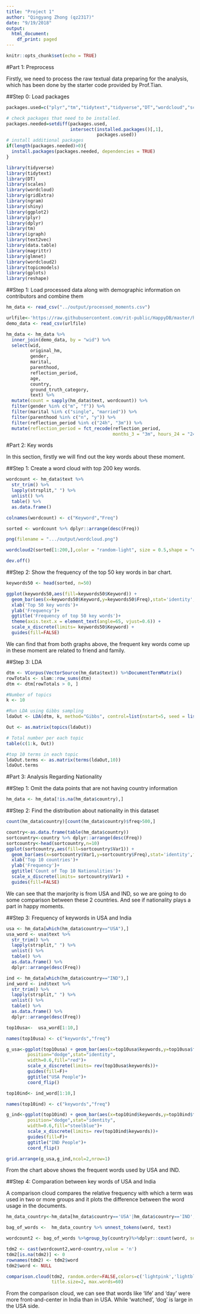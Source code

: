 ```yaml
---
title: "Project 1"
author: "Qingyang Zhong (qz2317)"
date: "9/19/2018"
output:
  html_document:
    df_print: paged
---
```


```r
knitr::opts_chunk$set(echo = TRUE)
```

#Part 1: Preprocess

Firstly, we need to process the raw textual data preparing for the analysis, which has been done by the starter code provided by Prof.Tian.

##Step 0: Load packages

```r

packages.used=c("plyr","tm","tidytext","tidyverse","DT","wordcloud","scales","wordcloud2","gplots","ngram","dplyr","qdap","syuzhet","ggplot2","topicmodels","gridExtra","shiny","igraph","text2vec","data.table","magrittr","glmnet","reshape")

# check packages that need to be installed.
packages.needed=setdiff(packages.used, 
                        intersect(installed.packages()[,1], 
                                  packages.used))
# install additional packages
if(length(packages.needed)>0){
  install.packages(packages.needed, dependencies = TRUE)
}

library(tidyverse)
library(tidytext)
library(DT)
library(scales)
library(wordcloud)
library(gridExtra)
library(ngram)
library(shiny)
library(ggplot2)
library(plyr)
library(dplyr)
library(tm)
library(igraph)
library(text2vec)
library(data.table)
library(magrittr)
library(glmnet)
library(wordcloud2)
library(topicmodels)
library(gplots)
library(reshape)

```


##Step 1: Load processed data along with demographic information on contributors and combine them

```r
hm_data <- read_csv("../output/processed_moments.csv")

urlfile<-'https://raw.githubusercontent.com/rit-public/HappyDB/master/happydb/data/demographic.csv'
demo_data <- read_csv(urlfile)

hm_data <- hm_data %>%
  inner_join(demo_data, by = "wid") %>%
  select(wid,
         original_hm,
         gender, 
         marital, 
         parenthood,
         reflection_period,
         age, 
         country, 
         ground_truth_category, 
         text) %>%
  mutate(count = sapply(hm_data$text, wordcount)) %>%
  filter(gender %in% c("m", "f")) %>%
  filter(marital %in% c("single", "married")) %>%
  filter(parenthood %in% c("n", "y")) %>%
  filter(reflection_period %in% c("24h", "3m")) %>%
  mutate(reflection_period = fct_recode(reflection_period, 
                                        months_3 = "3m", hours_24 = "24h"))
```


#Part 2: Key words

In this section, firstly we will find out the key words about these moment.

##Step 1: Create a word cloud with top 200 key words.

```r

wordcount <- hm_data$text %>% 
  str_trim() %>% 
  lapply(strsplit," ") %>% 
  unlist() %>% 
  table() %>% 
  as.data.frame()

colnames(wordcount) <- c("Keyword","Freq")

sorted <- wordcount %>% dplyr::arrange(desc(Freq))

png(filename = ".../output/wordcloud.png")

wordcloud2(sorted[1:200,],color = "random-light", size = 0.5,shape = "circle")

dev.off()

```

##Step 2: Show the frequency of the top 50 key words in bar chart.

```r
keywords50 <- head(sorted, n=50)

ggplot(keywords50,aes(fill=keywords50$Keyword)) +
  geom_bar(aes(x=keywords50$Keyword,y=keywords50$Freq),stat='identity',fill="pink")+
  xlab('Top 50 key words')+
  ylab('Frequency')+
  ggtitle('Frequency of top 50 key words')+
  theme(axis.text.x = element_text(angle=65, vjust=0.6)) +
  scale_x_discrete(limits= keywords50$Keyword) + 
  guides(fill=FALSE)

```

We can find that from both graphs above, the frequent key words come up in these moment are related to friend and family.

##Step 3: LDA
```r
dtm <- VCorpus(VectorSource(hm_data$text)) %>%DocumentTermMatrix()
rowTotals <- slam::row_sums(dtm)
dtm <- dtm[rowTotals > 0, ]

#Number of topics
k <- 10

#Run LDA using Gibbs sampling
ldaOut <- LDA(dtm, k, method="Gibbs", control=list(nstart=5, seed = list(2003,5,63,100001,765), best=TRUE, burnin = 800, iter = 400, thin=100))

Out <- as.matrix(topics(ldaOut))

# Total number per each topic
table(c(1:k, Out))   

#top 10 terms in each topic
ldaOut.terms <- as.matrix(terms(ldaOut,10))
ldaOut.terms
```



#Part 3: Analysis Regarding Nationality

##Step 1: Omit the data points that are not having country information
```r
hm_data <- hm_data[!is.na(hm_data$country),] 
```

##Step 2: Find the distribution about nationality in this dataset

```r
count(hm_data$country)[count(hm_data$country)$freq>500,]
```


```r
country<-as.data.frame(table(hm_data$country))
sortcountry<-country %>% dplyr::arrange(desc(Freq))
sortcountry<-head(sortcountry,n=10)
ggplot(sortcountry,aes(fill=sortcountry$Var1)) +
  geom_bar(aes(x=sortcountry$Var1,y=sortcountry$Freq),stat='identity',fill="lightpink")+
  xlab('Top 10 countries')+
  ylab('Frequency')+
  ggtitle('Count of Top 10 Nationalities')+
  scale_x_discrete(limits= sortcountry$Var1) + 
  guides(fill=FALSE)
```

We can see that the marjority is from USA and IND, so we are going to do some comparison between these 2 countries. And see if nationality plays a part in happy moments.

##Step 3: Frequency of keywords in USA and India

```r

usa <- hm_data[which(hm_data$country=="USA"),]
usa_word <- usa$text %>% 
  str_trim() %>% 
  lapply(strsplit," ") %>% 
  unlist() %>%
  table() %>% 
  as.data.frame() %>% 
  dplyr::arrange(desc(Freq))

ind <- hm_data[which(hm_data$country=="IND"),]
ind_word <- ind$text %>% 
  str_trim() %>% 
  lapply(strsplit," ") %>% 
  unlist() %>% 
  table() %>% 
  as.data.frame() %>% 
  dplyr::arrange(desc(Freq))

top10usa<-  usa_word[1:10,]

names(top10usa) <- c("keywords","freq")

g_usa<-ggplot(top10usa) + geom_bar(aes(x=top10usa$keywords,y=top10usa$freq),
        position="dodge",stat="identity",
        width=0.6,fill="red")+
        scale_x_discrete(limits= rev(top10usa$keywords))+
        guides(fill=F)+
        ggtitle("USA People")+
        coord_flip()

top10ind<- ind_word[1:10,]

names(top10ind) <- c("keywords","freq")

g_ind<-ggplot(top10ind) + geom_bar(aes(x=top10ind$keywords,y=top10ind$freq),
        position="dodge",stat="identity",
        width=0.6,fill="steelblue")+
        scale_x_discrete(limits= rev(top10ind$keywords))+
        guides(fill=F)+
        ggtitle("IND People")+
        coord_flip()

grid.arrange(g_usa,g_ind,ncol=2,nrow=1)

```

From the chart above shows the frequent words used by USA and IND.

##Step 4: Comparation between key words of USA and India

A comparison cloud compares the relative frequency with which a term was used in two or more groups and it plots the difference between the word usage in the documents.

```r

hm_data_country<-hm_data[hm_data$country=='USA'|hm_data$country=='IND',]

bag_of_words <-  hm_data_country %>% unnest_tokens(word, text)

wordcount2 <- bag_of_words %>%group_by(country)%>%dplyr::count(word, sort = TRUE)

tdm2 <- cast(wordcount2,word~country,value = 'n')
tdm2[is.na(tdm2)] <- 0
rownames(tdm2) <- tdm2$word
tdm2$word <- NULL

comparison.cloud(tdm2, random.order=FALSE,colors=c('lightpink','lightblue'),
                 title.size=2, max.words=60)
```

From the comparison cloud, we can see that words like 'life' and 'day' were more front-and-center in India than in USA.
While 'watched', 'dog' is large in the USA side.

